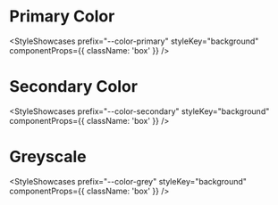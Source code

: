 
# Primary Color

<StyleShowcases
  prefix="--color-primary"
  styleKey="background"
  componentProps={{ className: 'box' }}
/>

# Secondary Color

<StyleShowcases
  prefix="--color-secondary"
  styleKey="background"
  componentProps={{ className: 'box' }}
/>

# Greyscale

<StyleShowcases
  prefix="--color-grey"
  styleKey="background"
  componentProps={{ className: 'box' }}
/>
